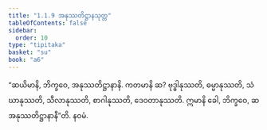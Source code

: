 ```yaml
---
title: "1.1.9 အနုဿတိဋ္ဌာနသုတ္တ"
tableOfContents: false
sidebar:
  order: 10
type: "tipitaka"
basket: "su"
book: "a6"
---
```



<DynamicBreadcrumb />

<Division number="9" book="a6">

<Paragraph number="30" book="a6">
“ဆယိမာနိ, ဘိက္ခဝေ, အနုဿတိဋ္ဌာနာနိ. ကတမာနိ ဆ? ဗုဒ္ဓါနုဿတိ, ဓမ္မာနုဿတိ, သံဃာနုဿတိ, သီလာနုဿတိ, စာဂါနုဿတိ, ဒေဝတာနုဿတိ. ဣမာနိ ခေါ, ဘိက္ခဝေ, ဆ အနုဿတိဋ္ဌာနာနီ”တိ.

</Paragraph>
</Division>

<Paragraph number="31" type="center" book="a6">
နဝမံ.
</Paragraph>